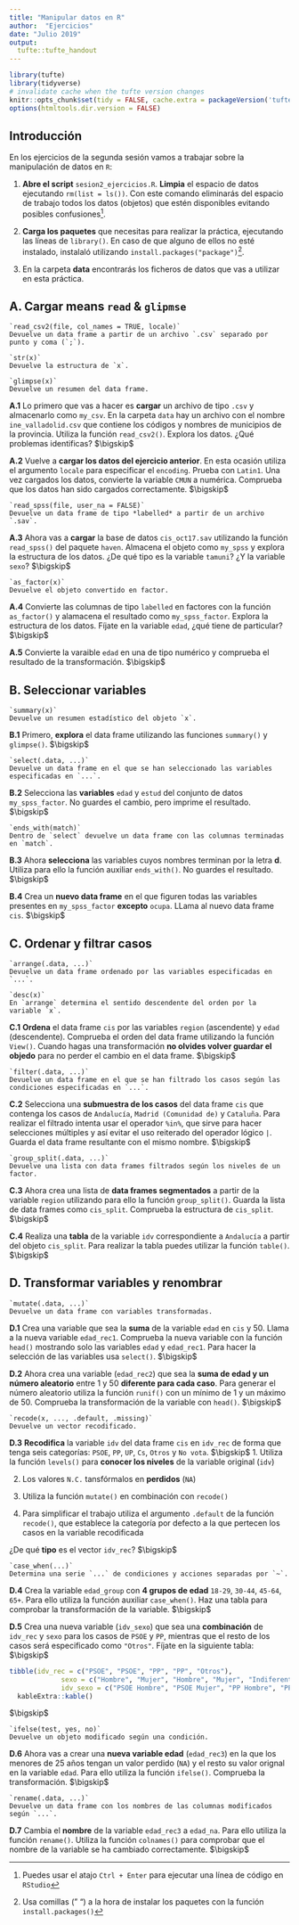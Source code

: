 ```yaml
---
title: "Manipular datos en R"
author:  "Ejercicios"
date: "Julio 2019"
output:
  tufte::tufte_handout
---
```


```r
library(tufte)
library(tidyverse)
# invalidate cache when the tufte version changes
knitr::opts_chunk$set(tidy = FALSE, cache.extra = packageVersion('tufte'))
options(htmltools.dir.version = FALSE)
```


## Introducción

En los ejercicios de la segunda sesión vamos a trabajar sobre la manipulación de datos en `R`:


1. **Abre el script** `sesion2_ejercicios.R`. **Limpia** el espacio de datos ejecutando `rm(list = ls())`. Con este comando eliminarás del espacio de trabajo todos los datos (objetos) que estén disponibles evitando posibles confusiones^[Puedes usar el atajo `Ctrl + Enter` para ejecutar una línea de código en `RStudio`].   


2. **Carga los paquetes** que necesitas para realizar la práctica, ejecutando las líneas de `library()`. En caso de que alguno de ellos no esté instalado, instalaló utilizando `install.packages("package")`^[Usa comillas (" ") a la hora de instalar los paquetes con la función `install.packages()`]. 

3. En la carpeta **data** encontrarás los ficheros de datos que vas a utilizar en esta práctica.

## A. Cargar means `read` & `glipmse`

```marginfigure
`read_csv2(file, col_names = TRUE, locale)`
Devuelve un data frame a partir de un archivo `.csv` separado por punto y coma (`;`).
```

```marginfigure
`str(x)`
Devuelve la estructura de `x`.
```

```marginfigure
`glimpse(x)`
Devuelve un resumen del data frame.
```

**A.1** Lo primero que vas a hacer es **cargar** un archivo de tipo `.csv` y almacenarlo como `my_csv`. En la carpeta `data` hay un archivo con el nombre `ine_valladolid.csv` que contiene los códigos y nombres de municipios de la provincia. Utiliza la función `read_csv2()`.  Explora los datos. ¿Qué problemas identificas?
$\bigskip$  

**A.2** Vuelve a **cargar los datos del ejercicio anterior**. En esta ocasión utiliza el argumento `locale` para especificar el `encoding`. Prueba con `Latin1`. Una vez cargados los datos, convierte la variable `CMUN` a numérica. Comprueba que los datos han sido cargados correctamente.
$\bigskip$

```marginfigure
`read_spss(file, user_na = FALSE)`
Devuelve un data frame de tipo *labelled* a partir de un archivo `.sav`.
```

**A.3** Ahora vas a **cargar** la base de datos `cis_oct17.sav` utilizando la función `read_spss()` del paquete `haven`. Almacena el objeto como `my_spss` y explora la estructura de los datos. ¿De qué tipo es la variable `tamuni`? ¿Y la variable `sexo`?
$\bigskip$  

```marginfigure
`as_factor(x)`
Devuelve el objeto convertido en factor.
```

**A.4** Convierte las columnas de tipo `labelled` en factores con la función `as_factor()` y alamacena el resultado como `my_spss_factor`. Explora la estructura de los datos. Fíjate en la variable `edad`, ¿qué tiene de particular?
$\bigskip$  

**A.5** Convierte la varaible `edad` en una de tipo numérico y comprueba el resultado de la transformación.
$\bigskip$


## B. Seleccionar variables 

```marginfigure
`summary(x)`
Devuelve un resumen estadístico del objeto `x`.
```

**B.1** Primero, **explora** el data frame utilizando las funciones `summary()` y `glimpse()`.
$\bigskip$

```marginfigure
`select(.data, ...)`
Devuelve un data frame en el que se han seleccionado las variables especificadas en `...`.
```

**B.2** Selecciona las **variables** `edad` y `estud` del conjunto de datos `my_spss_factor`. No guardes el cambio, pero imprime el resultado.  
$\bigskip$

```marginfigure
`ends_with(match)`
Dentro de `select` devuelve un data frame con las columnas terminadas en `match`.
```

**B.3** Ahora **selecciona** las variables cuyos nombres terminan por la letra **d**. Utiliza para ello la función auxiliar `ends_with()`. No guardes el resultado.
$\bigskip$

**B.4** Crea un **nuevo data frame** en el que figuren todas las variables presentes en `my_spss_factor` **excepto** `ocupa`. LLama al nuevo data frame `cis`.
$\bigskip$


## C. Ordenar y filtrar casos

```marginfigure
`arrange(.data, ...)`
Devuelve un data frame ordenado por las variables especificadas en `...`.
```

```marginfigure
`desc(x)`
En `arrange` determina el sentido descendente del orden por la variable `x`.
```

**C.1** **Ordena** el data frame `cis` por las variables `region` (ascendente) y `edad` (descendente). Comprueba el orden del data frame utilizando la función `View()`. Cuando hagas una transformación **no olvides volver guardar el objedo** para no perder el cambio en el data frame.
$\bigskip$

```marginfigure
`filter(.data, ...)`
Devuelve un data frame en el que se han filtrado los casos según las condiciones especificadas en `...`.
```

**C.2** Selecciona una **submuestra de los casos** del data frame `cis`  que contenga los casos de `Andalucía`, `Madrid (Comunidad de)` y `Cataluña`. Para realizar el filtrado intenta usar el operador `%in%`, que sirve para hacer selecciones múltiples y así evitar el uso reiterado del operador lógico `|`. Guarda el data frame resultante con el mismo nombre.
$\bigskip$

```marginfigure
`group_split(.data, ...)`
Devuelve una lista con data frames filtrados según los niveles de un factor.
```

**C.3** Ahora crea una lista de **data frames segmentados** a partir de la variable `region` utilizando para ello la función `group_split()`. Guarda la lista de data frames como `cis_split`. Comprueba la estructura de `cis_split`.
$\bigskip$

**C.4** Realiza una **tabla** de la variable `idv` correspondiente a `Andalucía` a partir del objeto `cis_split`. Para realizar la tabla puedes utilizar la función `table()`.
$\bigskip$


## D. Transformar variables y renombrar

```marginfigure
`mutate(.data, ...)`
Devuelve un data frame con variables transformadas.
```

**D.1** Crea una variable que sea la **suma** de la variable `edad` en `cis` y  50. Llama a la nueva variable `edad_rec1`. Comprueba la nueva variable con la función `head()` mostrando solo las variables `edad` y `edad_rec1`. Para hacer la selección de las variables usa `select()`.
$\bigskip$

**D.2** Ahora crea una variable (`edad_rec2`) que sea la **suma de edad y un número aleatorio** entre 1 y 50 **diferente para cada caso**. Para generar el número aleatorio utiliza la función `runif()` con un mínimo de 1 y un máximo de 50. Comprueba la transformación de la variable con `head()`.
$\bigskip$

```marginfigure
`recode(x, ..., .default, .missing)`
Devuelve un vector recodificado.
```

**D.3** **Recodifica** la variable `idv` del data frame `cis` en `idv_rec` de forma que tenga seis categorías: `PSOE`, `PP`, `UP`, `Cs`, `Otros` y `No vota`.
$\bigskip$
1. Utiliza la función `levels()` para **conocer los niveles** de la variable original (`idv`)

2. Los valores `N.C.` tansfórmalos en **perdidos** (`NA`) 

3. Utiliza la función `mutate()` en combinación con `recode()`

4. Para simplificar el trabajo utiliza el argumento `.default` de la función `recode()`, que establece la categoría por defecto a la que pertecen los casos en la variable recodificada     


¿De qué **tipo** es el vector `idv_rec`?
$\bigskip$

```marginfigure
`case_when(...)`
Determina una serie `...` de condiciones y acciones separadas por `~`.
```

**D.4** Crea la variable `edad_group` con **4 grupos de edad** `18-29`, `30-44`, `45-64`, `65+`. Para ello utiliza la función auxiliar `case_when()`. Haz una tabla para comprobar la transformación de la variable.
$\bigskip$


**D.5** Crea una nueva variable (`idv_sexo`) que sea una **combinación** de `idv_rec` y `sexo` para los casos de `PSOE` y `PP`, mientras que el resto de los casos será especificado como `"Otros"`. Fíjate en la siguiente tabla:
$\bigskip$

```r
tibble(idv_rec = c("PSOE", "PSOE", "PP", "PP", "Otros"),
             sexo = c("Hombre", "Mujer", "Hombre", "Mujer", "Indiferente"),
             idv_sexo = c("PSOE Hombre", "PSOE Mujer", "PP Hombre", "PP Mujer", "Otros")) %>% 
  kableExtra::kable()
```


$\bigskip$

```marginfigure
`ifelse(test, yes, no)`
Devuelve un objeto modificado según una condición.
```





**D.6** Ahora vas a crear una **nueva variable edad** (`edad_rec3`) en la que los menores de 25 años tengan un valor perdido (`NA`) y el resto su valor orignal en la variable `edad`. Para ello utiliza la función `ifelse()`. Comprueba la transformación.
$\bigskip$

```marginfigure
`rename(.data, ...)`
Devuelve un data frame con los nombres de las columnas modificados según `...`.
```

**D.7** Cambia el **nombre** de la variable `edad_rec3` a `edad_na`. Para ello utiliza la función `rename()`. Utiliza la función `colnames()` para comprobar que el nombre de la variable se ha cambiado correctamente. 
$\bigskip$




